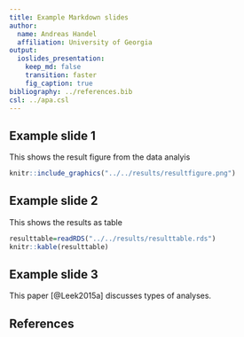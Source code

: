 ---
title: Example Markdown slides
author:
  name: Andreas Handel
  affiliation: University of Georgia
output: 
  ioslides_presentation:
    keep_md: false
    transition: faster
    fig_caption: true
bibliography: ../references.bib
csl: ../apa.csl
---



## Example slide 1

This shows the result figure from the data analyis

```{r analysisfig, out.width = "60%",  fig.cap='Analysis results.', echo=FALSE}
knitr::include_graphics("../../results/resultfigure.png")
```

## Example slide 2

This shows the results as table
```{r analysistable,  fig.cap='', echo=FALSE}
resulttable=readRDS("../../results/resulttable.rds")
knitr::kable(resulttable)
```

## Example slide 3

This paper [@Leek2015a] discusses types of analyses. 

## References




